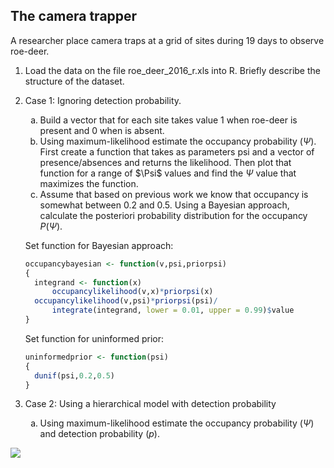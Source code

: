 ## The camera trapper

A researcher place camera traps at a grid of sites during 19 days to observe roe-deer.

1.  Load the data on the file roe_deer_2016_r.xls into R. Briefly describe the structure of the dataset.

2.  Case 1: Ignoring detection probability.

    a)  Build a vector that for each site takes value 1 when roe-deer is present and 0 when is absent.
    b)  Using maximum-likelihood estimate the occupancy probability ($\Psi$). First create a function that takes as parameters psi and a vector of presence/absences and returns the likelihood. Then plot that function for a range of \$\\Psi\$ values and find the $\Psi$ value that maximizes the function.
    c)  Assume that based on previous work we know that occupancy is somewhat between 0.2 and 0.5. Using a Bayesian approach, calculate the posteriori probability distribution for the occupancy $P(\Psi)$.

    Set function for Bayesian approach:

    ``` r
    occupancybayesian <- function(v,psi,priorpsi)
    {
      integrand <- function(x)
          occupancylikelihood(v,x)*priorpsi(x)
      occupancylikelihood(v,psi)*priorpsi(psi)/
          integrate(integrand, lower = 0.01, upper = 0.99)$value
    }
    ```

    Set function for uninformed prior:

    ``` r
    uninformedprior <- function(psi) 
    { 
      dunif(psi,0.2,0.5) 
    }
    ```

3.  Case 2: Using a hierarchical model with detection probability

    a.  Using maximum-likelihood estimate the occupancy probability ($\Psi$) and detection probability ($p$).

![](/images/RoeDeer.jpg)
